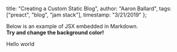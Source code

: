 
  title: "Creating a Custom Static Blog",
  author: "Aaron Ballard",
  tags: ["preact", "blog", "jam stack"],
  timestamp: "3/21/2019"
};

Below is an example of JSX embedded in Markdown. <br /> **Try and change
the background color!**

Hello world
